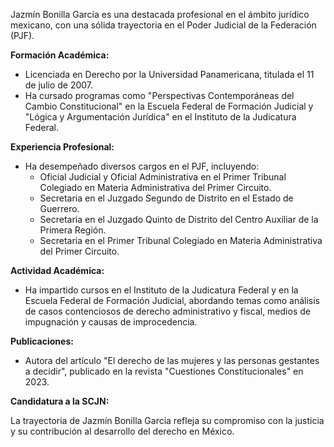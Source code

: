 Jazmín Bonilla García es una destacada profesional en el ámbito jurídico mexicano, con una sólida trayectoria en el Poder Judicial de la Federación (PJF).

**Formación Académica:**

- Licenciada en Derecho por la Universidad Panamericana, titulada el 11 de julio de 2007.
- Ha cursado programas como "Perspectivas Contemporáneas del Cambio Constitucional" en la Escuela Federal de Formación Judicial y "Lógica y Argumentación Jurídica" en el Instituto de la Judicatura Federal.

**Experiencia Profesional:**

- Ha desempeñado diversos cargos en el PJF, incluyendo:
  - Oficial Judicial y Oficial Administrativa en el Primer Tribunal Colegiado en Materia Administrativa del Primer Circuito.
  - Secretaria en el Juzgado Segundo de Distrito en el Estado de Guerrero.
  - Secretaria en el Juzgado Quinto de Distrito del Centro Auxiliar de la Primera Región.
  - Secretaria en el Primer Tribunal Colegiado en Materia Administrativa del Primer Circuito.

**Actividad Académica:**

- Ha impartido cursos en el Instituto de la Judicatura Federal y en la Escuela Federal de Formación Judicial, abordando temas como análisis de casos contenciosos de derecho administrativo y fiscal, medios de impugnación y causas de improcedencia.

**Publicaciones:**

- Autora del artículo "El derecho de las mujeres y las personas gestantes a decidir", publicado en la revista "Cuestiones Constitucionales" en 2023.

**Candidatura a la SCJN:**

La trayectoria de Jazmín Bonilla García refleja su compromiso con la justicia y su contribución al desarrollo del derecho en México.
